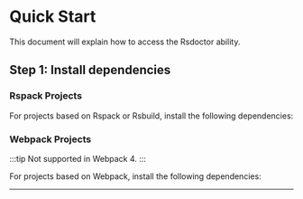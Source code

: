 # Quick Start

This document will explain how to access the Rsdoctor ability.

## Step 1: Install dependencies


### Rspack Projects

For projects based on Rspack or Rsbuild, install the following dependencies:

<PackageManagerTabs command="add @rsdoctor/rspack-plugin -D" />

### Webpack Projects

:::tip
Not supported in Webpack 4.
:::

For projects based on Webpack, install the following dependencies:

<PackageManagerTabs command="add @rsdoctor/webpack-plugin -D" />

---


<QuickStartShared />
